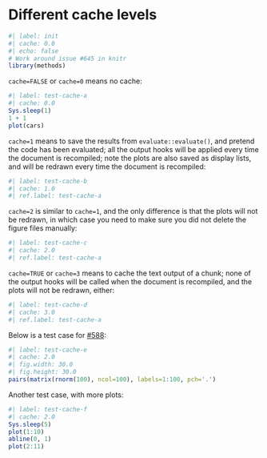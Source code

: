 # Different cache levels
```r
#| label: init
#| cache: 0.0
#| echo: false
# Work around issue #645 in knitr
library(methods)
```
`cache=FALSE` or `cache=0` means no cache:

```r
#| label: test-cache-a
#| cache: 0.0
Sys.sleep(1)
1 + 1
plot(cars)
```

`cache=1` means to save the results from `evaluate::evaluate()`, and pretend
the code has been evaluated; all the output hooks will be applied every time
the document is recompiled; note the plots are also saved as display lists,
and will be redrawn every time the document is recompiled:

```r
#| label: test-cache-b
#| cache: 1.0
#| ref.label: test-cache-a
```

`cache=2` is similar to `cache=1`, and the only difference is that the plots
will not be redrawn, in which case you need to make sure you did not delete
the figure files manually:

```r
#| label: test-cache-c
#| cache: 2.0
#| ref.label: test-cache-a
```

`cache=TRUE` or `cache=3` means to cache the text output of a chunk; none of
the output hooks will be called when the document is recompiled, and the
plots will not be redrawn, either:

```r
#| label: test-cache-d
#| cache: 3.0
#| ref.label: test-cache-a
```

Below is a test case for [#588](https://github.com/yihui/knitr/issues/588):

```r
#| label: test-cache-e
#| cache: 2.0
#| fig.width: 30.0
#| fig.height: 30.0
pairs(matrix(rnorm(100), ncol=100), labels=1:100, pch='.')
```

Another test case, with more plots:

```r
#| label: test-cache-f
#| cache: 2.0
Sys.sleep(5)
plot(1:10)
abline(0, 1)
plot(2:11)
```
